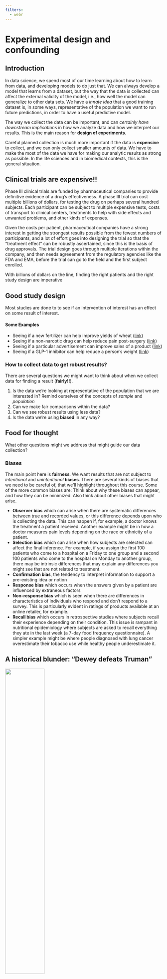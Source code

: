 ```yaml
---
filters:
  - webr
---
```


# Experimental design and confounding {#sec-week2}

## Introduction

In data science, we spend most of our time learning about how to learn from
data, and developing models to do just that. We can always develop a model that
learns from a dataset, but the way that the data is collected can affect the
external validity of the model, i.e., how well the model can generalize to other
data sets. We have a _innate idea_ that a good training dataset is, in some
ways, representative of the population we want to run future predictions, in
order to have a useful predictive model. 

The way we collect the data can be important, and can *certainly have downstream implications* in how we analyze data and how we interpret our results. This is the main reason for **design of experiments**. 

Careful planned collection is much more important if the data is **expensive** to collect, and we can only collect smaller amounts of data. We have to make the most of the data we have for making our analytic results as strong as possible. In the life sciences and in biomedical contexts, this is the general situation.

::: callout-note
## Clinical trials are expensive!!
Phase III clinical trials are funded by pharmaceutical companies to provide definitive evidence of a drug's effectiveness. A phase III trial can cost multiple billions of dollars, for testing the drug on perhaps several hundred subjects. Each participant can be subject to multiple expensive tests, costs of transport to clinical centers, treatments to help with side effects and unwanted problems, and other kinds of expenses. 

Given the costs per patient, pharmaceutical companies have a strong interest in getting the strongest results possible from the fewest numbers of participants, and a lot of effort goes into designing the trial so that the "treatment effect" can be robustly ascertained, since this is the basis of drug approvals. The trial design goes through multiple iterations within the company, and then needs agreeement from the regulatory agencies like the FDA and EMA, before the trial can go to the field and the first subject enrolled. 

With billions of dollars on the line, finding the right patients and the right study design are imperative
:::

## Good study design

Most studies are done to to see if an intervention of interest has an effect on some result of interest. 

#### Some Examples

- Seeing if a new  fertilizer can help improve yields of wheat ([link](https://icl-growingsolutions.com/en-us/agriculture/trials/winter-wheat-trial-with-polysulphate-in-the-uk/))
- Seeing if a non-narcotic drug can help reduce pain post-surgery ([link](https://www.cancer.gov/research/participate/clinical-trials-search/v?id=NCI-2020-00497))
- Seeing if a particular advertisement can improve sales of a product ([link](https://www.hotjar.com/ab-testing/examples/))
- Seeing if a GLP-1 inhibitor can help reduce a person's weight ([link](https://www.nejm.org/doi/full/10.1056/NEJMoa2206038))

### How to collect data to get robust results?

There are several questions we might want to think about when we collect data for finding a result (**fairly!!**).

1. Is the data we're looking at representative of the population that we are interested in? [Remind ourselves of the concepts of _sample_ and _population_]{.aside}
2. Can we make fair comparisons within the data?
3. Can we see robust results using less data?
4. Is the data we're using **biased** in any way?

::: {.callout-tip appearance="default" icon=true}
## Food for thought
What other questions might we address that might guide our data collection?
:::

### Biases

The main point here is **fairness**. We want results that are not subject to _intentional_ and _unintentional_ **biases**. There are several kinds of biases that we need to be careful of, that we'll highlight throughout this course. Some of the more common biases are: [Think about why these biases can appear, and how they can be minimized. Also think about other biases that might arise.]{.aside}

- **Observer bias** which can arise when there are systematic differences between true and recorded values, or this difference depends upon who is collecting the data. This can happen if, for example, a doctor knows the treatment a patient received. Another example might be in how a doctor measures pain levels depending on the race or ethnicity of a patient. 
- **Selection bias** which can arise when how subjects are selected can affect the final inference. For example, if you assign the first 100 patients who come to a hospital on a Friday to one group and a second 100 patients who come to the hospital on Monday to another group, there may be intrinsic differences that may explain any differences you might see that are not related to treatment. 
- **Confirmation bias**, the tendency to interpret information to support a pre-existing idea or notion
- **Response bias** which occurs when the answers given by a patient are influenced by extraneous factors
- **Non-response bias** which is seen when there are differences in characteristics of individuals who respond and don't respond to a survey. This is particularly evident in ratings of products available at an online retailer, for example. 
- **Recall bias** which occurs in retrospective studies where subjects recall their experience depending on their condition. This issue is rampant in nutritional epidemiology where subjects are asked to recall everything they ate in the last week (a 7-day food frequency questionnaire). A simpler example might be where people diagnosed with lung cancer overestimate their tobacco use  while healthy people underestimate it. 

::: {.callout-warning appearance="default"}
## A historical blunder: "Dewey defeats Truman"
![](https://math.oxford.emory.edu/site/math117/historicalBlunders/251-01.jpg){width="50%" fig-align="center"}

As the 1948 US Presidential election between Harry Truman, Thomas Dewey and Strom Thurmond unfolded, the Chicago Tribune published the now-infamous headline "Dewey defeats Truman" late on election night. As it turned out, Truman won in a landslide. 

This was a result of two kinds of biases -- sampling (selection) bias and confirmation bias. 

The surveys done to elicit voter responses were done via telephone, which is an efficient way to survey people. Unfortunately, in 1948, telephones were a bit of a luxury and tended to be in wealthier households, who skewed towards Dewey. So the data collected was not representative. Also, surveys were done 2 weeks before the election and so opinions, and votes, changed. 

There was also confirmation bias, in that conventional wisdom also was that Dewey would win, and so the writer and analyst Arthur Henning, who penned the article and the headline, stuck to his belief that Dewey would win, and early returns from Republican strongholds appeared to confirm that belief. 

Even though the 1948 story was learned from, and polling agencies like Gallup learned to avoid the obvious biases, the 2016 elections brought polling back into the limelight. [Post-hoc analyses](https://www.forbes.com/sites/startswithabang/2016/11/09/the-science-of-error-how-polling-botched-the-2016-election/) did consider whether there were sampling biases, but generally it was [concluded](https://fivethirtyeight.com/features/the-polls-are-all-right/) that the results were within the polls' _margins of error_, in that polling results are not deterministic but may be off by a certain fraction. A really nice analysis of the 2020 polling results and the potential for sampling biases was done in [The Scientific American](https://www.scientificamerican.com/article/why-polls-were-mostly-wrong/). 
:::
::: aside
Other examples os sampling bias are [here](https://math.oxford.emory.edu/site/math117/historicalBlunders/)
:::

### Principles
The questions around how to best collect data have generated significant statistical thought, with new contexts giving rise to newer methodologies. As we've talked about, a lot of statistical thought was generated from agricultural experiments. R.A. Fisher wrote two of the most influential texts on how to approach these topics in the context of his work at the Rothamstead research facility: 

- Statistical Methods for Research Workers (1925) [[link](http://psychclassics.yorku.ca/Fisher/Methods/)]
- Design of Experiments (1935) [[link](https://mimno.infosci.cornell.edu/info3350/readings/fisher.pdf)]

Fisher's work, and work by others through the early twentieth century, helped develop the following basic principles of experiemental design that allow a researcher to conclude that the results that are seen can be attributed to the treatments under study. They help avoid systematic errors and minimize random errors in order to make strong inferences about the treatment. 

::: {.aside}
We will be looking into how we can "attribute" results to a cause [next week](week-03.qmd). 
:::

::: {.callout-note appearance="default"}
## Principles of experimental design
Randomization
: Randomly assign subjects to groups to minimize selection bias. The act of randomization creates a natural balance between groups _on average_ and should minimize biases and _confounding_ (add link )

Local Control
: Control for effects due to factors other than ones of primary interest. This can be done be _blocking_ and _stratification_, which are both ways of allocating treatment randomly within relatively homogeneous sub-populations. For example, if there are differences in soil fertility across a large field, you want to create smaller blocks where the fertility is relatively constant, and allocate treatments within those blocks. 

Replication
: Repeat the experiment under identical conditions on multiple subjects. The more subjects you include, the lower the variability of your estimates. You can think of this as, the more subjects that exhibit similar behavior, the more confident you are of the results. 
:::
::: {.aside}
The Food and Agriculture Organization (FAO) of the United Nations provides a nice [description](https://www.fao.org/4/X6831E/X6831E07.htm#:~:text=The%20three%20basic%20principle%20viz,to%20control%20the%20random%20error.&text=Assigning%20the%20treatments%20or%20factors,is%20technically%20known%20as%20randomization.) of these principles
:::

These principles are still used as a first step in designing any study, be it in the medical field, [finance](https://www.isixsigma.com/financial-services/role-design-experiments-financial-operations/),  [customer analytics](https://hbr.org/2017/06/a-refresher-on-ab-testing), and [engineering](https://onlinelibrary.wiley.com/doi/epdf/10.1002/qre.909). 

## What is a statistical effect? {{< iconify mdi:thought-bubble size=Large >}} 
::: {.aside}
The {{< iconify mdi:thought-bubble >}} will denote sections that provide ideas and reflections on particular topics.
:::

When we think about statistical effect, we usually asssociate it with a statistical **test** that is used to evaluate whether the effect exists, or is "statistically significant". Let's put "significance" aside for the moment.

Let's look at some examples of test statistics. The 2-sample t-test statistic can be written as 

$$
t = \frac{\bar{x}_1 - \bar{x}_2}{\sqrt{\frac{\sigma_1^2}{n_1} + \frac{\sigma_2^2}{n_2}}}
$$

Similarly, a test to see if a proportion is different from a particular $p_0$ is evaluated using 

$$ 
Z = \frac{\hat{p} - p_0}{\sqrt{\frac{p_0(1-p_0)}{n}}}
$$

In these examples, and more generally, we see that the test statistic is measuring a **signal-to-noise ratio**, where the numerator is the signal (difference between groups) and the denominator is the standard error of the estimated signal. 

Statistical inference can be considered as a way of seeing if there is sufficient signal in the data to overcome the noise in the data, so the signal _rises above_ the noise, so to speak. So, to find a statistical difference we need to have (a) the signal to be larger, or (b) **the noise to be smaller**. So, to me, statistics is really about variability; if we can find ways to reduce variability then we have a chance of finding something more than just massive effects. [Keep this in mind, as we go forward!]{.aside}. This is valid not just for testing, but for confidence intervals as well; if there is lower noise, our confidence intervals will be shorter and we can make more precise statements about our estimates

This really informs how we can think about experimental design. Thinking of the estimation problem (confidence intervals and the like), we want our estimate (signal) to be accurate (**unbiased**), and our variability (noise) to be low. Let's relate this to the [principles](#principles). What randomization gives us is minimizing bias,so our estimates are more likely to be unbiased. What local control and replication give us are means to look at estimates within subgroups with **lower variance**, which in turn reduces the standard error of the estimate. So we can be clever with local control and replication, so appropriate stratification and sufficient number of samples, we can reduce the variability of our estimate and so get more accurate estimates; the randomization piece tries to ensure that the estimates are on target.

::: {.callout-tip}
In machine learning, you learned about the bias-variance trade-off, in that you can have simple learners that have high bias and low variance, or more complex learners that have low bias and high variance. You try to improve upon this by boosting (reduce bias) and bagging (reduce variance).

For problems of statistical association and causality, we still can use models that have good bias-variance properties, but the study design can help further to get better estimates, and we can account for the particulars of the study design in the models.
:::

### The case for replication in statistical hypothesis testing

Classical statistical hypothesis testing, often referred to as Null Hypothesis Significance Testing (NHST), is typically formulated, in it's simplest form, as

$$
H_0: \theta = \theta_0 \text{ vs } H_1: \theta = \theta_1
$$

We then compute a statistic and a criterion to evaluate if that difference exists. For example, if we are comparing 2 normal distributions with mean $\mu_1$ and $\mu_2$ and common known variance $\sigma^2 = 0.25$, then we can test whether the means are different or not. A simple set of hypotheses can be 

$$
H_0: \mu_1 - \mu_2 = 0 \text{ vs } H_1: \mu_1 - \mu_2 = 0.5
$$

If we took $n$ samples from the first distribution and $n$ from the second distribution, and computed the sample means from each, the standard t-test would give us a _decision rule_ that we would reject $H_0$ if 

$$
\sqrt{n}(\bar{x}_1 - \bar{x}_2)> z_{1-\alpha} \sqrt{2}\sigma
$$ {#eq-np}
This should look familiar as a 1-sided t-test, where $z_{1-\alpha}$ is the $100\times (1-\alpha)$ percentile of the standard normal distribution (though slightly manipulated to make a point). 

There are two kinds of mistakes that we consider in NHST: the type I error (reject $H_0$ when $H_0$ is true) and the type II error (do not reject $H_0$ when $H_0$ is false). We want to **minimize the risk of these errors** in our decision-making. This is the basis of the [Neyman-Pearson lemma](https://web.stanford.edu/class/archive/stats/stats200/stats200.1172/Lecture06.pdf). 

Let's look back at @eq-np. If $\sigma$ is bigger, you need to show a bigger difference in the means to reject $H_0$. And, for a fixed $\sigma$, you have a better chance of rejecting $H_0$ when $n$ is large.[I'm not concerned so much with $\bar{x}_1 - \bar{x}_2$ since the mean is unbiased, and so this difference will roughly be $\mu_1 - \mu_2$]{.aside} Relating this to the error risks, we will find that the probability of type I error is $\alpha$ by the way the decision rule is constructed. The idea behind the Neyman-Pearson lemma is that, for a particular type I error, we will minimize the risk for the type II error, or, in other words, _maximize the statistical power_ P(reject $H_0$ when $H_0$ is false). 

What is power measuring, qualitatively? It is measuring **the degree of separation, or lack of overlap, between the sampling distributions of $\bar{x}_1$ and $\bar{x}_2$** when there is in truth a difference in means. If there is a lot of overlap, then the signal can't be seen through the noise and the likelhood that you'll reject $H_0$ goes down. If the sampling distributions are separated, then the signal is clear despite the noise and you're more likely to reject $H_0$. You can increase your chances that the distributions separate if you can make the standard error of the means ($\sigma/\sqrt{n}$), smaller, which can happen if you make $n$ larger.

::: callout-note 
## Playground

In the following snippet, you can play around with `m2`, `s` and `n` to see how statistical power changes. What do you observe?

```webr-r
set.seed(1000)
install.packages("tidyverse")
library(tidyverse)
m1 <- 0
m2 <- 0.2
s <- 0.5
n <- 10 # number of samples we observe in 1 expt (replicates)
nsim <- 1000 # number of simulated expts

# compute sampling distributions
x1 <- replicate(nsim, mean(rnorm(n, m1, s)))
x2 <- replicate(nsim, mean(rnorm(n, m2, s)))

dr <- sqrt(n) * (x2 - x1) / (2 * s^2) > qnorm(0.95)
power <- mean(dr)

d <- tibble(x = c(x1, x2), grp = factor(c(rep(1, nsim), rep(2, nsim))))

ggplot(d, aes(x, color = grp)) +
  geom_density() +
  geom_vline(xintercept = sqrt(2) * s / sqrt(n)) +
  scale_x_continuous(limits = c(-1, 1)) +
  theme_bw() +
  labs(title = paste0("Power = ", power))

```
:::

::: callout-note
## Playground

Need to develop a similar example for the benefits of local control/blocking

:::

## Types of study designs

There are several study designs that are commonly used. The choice of study design to use for a particular study can depend on the time needed/available, resources available, degree of definitiveness desired, and, often, convenience. 

### Observational studies
Observational studies are just that -- data is collected as it is observed. The interest is not in seeing particular differences between groups, but in seeing a snapshot of reality that may be indicative of existing differences. The purpose is to observe, not treat, and so what we're looking for are **associations** or **correlations** between variables that we observe. 

Observational studies are often the first look into a problem, to see if an intervention might be needed. They generally fall under the umbrella of **association studies**, and are widely used in epidemilogic studies. Often such studies are designed to find links between some environmental or genetic factor and the risk of some disease, and are crucial to the study of why things might be happening. 

- Association of smoking with lung cancer incidence among men
- Association of EGFR mutations with lung cancer and BRCA mutations with breast cancer

#### Case-control studies
Many of these associations were found by **case-control studies**, which are *retrospective* studies. In these studies, we first identify groups of individuals with and without the disease (often in equal numbers), and then observed what fraction of them had the factor of interest (say, EGFR mutations). These are _retrospective_ studies since we are looking back from a time when a disease was caught to see if some exposure or experience was more likely (associated) among people with the disease compared to people without the disease. 

Case-control studies are a great design if you're invesigating an outcome that is **rare**. For rare outcomes, if you started with a group of people and waited till they got the outcome (got diagnosed with lung cancer), you'd probably wait a long time, and wouldn't have very many people with the outcome (_cases_) at the end of it. Instead, you start by finding people who already have the disease, match them with comparable people (think age, sex, ethnicity) who don't have the disease (_controls_), and then see how often the exposure of interest happened in each group. You get more subjects with this method when you have a rare outcome, helping us with the replication principle. You also want to have some _representativeness_ of the underlying population, so, once cases and  controls are identified, study participants are often selected by random sampling from the population subgroups of cases and controls. If we're including matched controls (a form of local control by having similar age, sex, race, for example), you randomly select, for each case, 1 or more matched controls. 

The main hurdle in creating **good** case-control studies is in getting a good group of controls that are comparable to the cases and don't bias your results. Wacholder, et al wrote a [series](https://pubmed.ncbi.nlm.nih.gov/1595688/) [of](https://pubmed.ncbi.nlm.nih.gov/1595689/) [papers](https://pubmed.ncbi.nlm.nih.gov/1595690/) on this subject which form the basis of how controls are selected today.[Disclosure: Wacholder was my mentor at the NCI during my postdoctoral training.]{.aside}

::: {.callout-important appearance="default"}
## Food for thought
1. You cannot measure the **risk** of getting a disease if you have a particular exposure from a case-control study. You need additional information from the study population. What do you need?
2. You can run machine learning models, in particular classification models, on case-control studies, that will classify subjects into cases and controls given their measured exposures. You can, for most such models, get output on the probability of being of a particular class. Is that probability generalizable to the population, i.e. can you use a ML model to help predict your chance of getting lung cancer?
3. We'll learn more about the ways to establish causality [next week](week-03.qmd). Know, for now, that you cannot ascribe causal relationships directly from a case-control study.
:::

Case-control studies are often summarised using the **odds ratio**. A case-control study can be described simply with a 2x2 table, where D +/- denotes if a subject has the disease, and E +/- denotes if they have the exposure of interest. 

  |       | D+ | D- | Total |
  |-------|----|----|-------|
  | E+    | a  | b  |       |
  | E-    | c  | d  |       |
  | Total |    |    |       |

From this table, the odds ratio is computed as $ad/bc$, or $(a/c)/(b/d)$, where $a/c$ is the _odds_ of exposure among the cases and $b/d$ is the odds of exposure among the controls. For large samples, we can compute the variability of this statistic with the following formula:

$$
var \log(OR) = \frac{1}{a} + \frac{1}{b} + \frac{1}{c} + \frac{1}{d}
$$

Provided you have sampled cases and controls in a representative (randomized) manner from the population, you can get estimates of P(E+ | D+) from a case-control study, because the sampling happens **conditional on the disease state**, but not P(D+ | E+), which is often of interest. 

Case-control studies are a more structured form of an observational study compared to just making observations, and so inferences are often stronger.

### Cohort studies

Cohort studies are another form of structured observational study. Cohorts, as the name suggests, are groups of individuals collected at a point in time and followed forward in time. For representativeness, cohorts are selected by random sampling from a particular study population. Baseline measurements are taken and then the individuals are followed to see what develops, typically in terms of disease. These studies enable us to understand the natural history and evolution of disease in people, since we can observe their exposures/genetics and then see if they eventually get a disease. 

Cohort studies are, by design, much longer in duration, since that time is required for the outcomes of interest to be observed. Many large cohort studies can form definitive associations between exposures and diseae (both due to the large sample size reducing the variability of estimates, and also because we can see cause-and-effect to some degree as we go forward in time), that lead to much better understanding of disease etiology. They can also serve to provide evidence **against** particular hypotheses. We will see how some cohort studies meet the Bradford-Hill criteria for causality, and so some causality can be inferred from them.

At a basic level, we can also summarise a cohort study with a 2x2 table.

  |       | D+ | D- | Total |
  |-------|----|----|-------|
  | E+    | a  | b  |       |
  | E-    | c  | d  |       |
  | Total |    |    |       |

Yes, this is identical to the earlier table, but the understanding is, here the exposure came first. We can compute and genralize P(D+ | E+), the risk of getting a disease if you are exposed,  in a well-designed cohort study. Cohort studies thus often report the **risk ratio** for an exposure, i.e., P(D+|E+) / P(D+|E-), i.e., how much more likely is one to get the disease if one experienced the exposure of interest, compared to if one didn't. 

One can also compute the **odds ratio** using the same formula as for case-control studies, and it will have the same interpretation. Why? 

$$
OR = ad/bc = (a/c)/(b/d) = (a/b)/(c/d)
$$

::: {.callout-tip appearance="default"}
## The magic utility of logistic regression
Logistic regression is a common regression method where you model the prospective incidence of a disease on different exposures over a cohort. This is what logistic regression is primarily designed for. 

The duality of the odds ratio as a summary measure for retrospective case-control studies and prospective cohort studies seems to indicate that we should be able to use logistic regression, which computes conditional odds ratios, in either study design. It's a little trickier with logistic regression, since you are adjusting for other covariates. 

It turns out, as shown by Prentice & Pyke (1979), that you can use logistic regression in case-control studies in the same way that you would in a prospective study, and you would get the same odds ratios and asymptotic variance estimates from either design. All that changes is the intercept term in the model, which we ignore anyway. [R. L. PRENTICE, R. PYKE, Logistic disease incidence models and case-control studies, Biometrika, Volume 66, Issue 3, December 1979, Pages 403–411, https://doi.org/10.1093/biomet/66.3.403]{.aside}

:::

::: {.callout-warning appearance='default'}
## The poorly understood and abused odds ratio

As we see, we use the odds ratio as a summary measure of association in both cohort and case-control studies. But what really is an odds ratio?

The **odds** of something is really quite an odd measure, though it is commonly used in gambling. The odds of an getting a disease D if exposed with exposure E  is P(D+ | E+) / P(D- | E+). So the more likely an event, the higher the odds of it occurring. But we're typically used to the probability P(D+|E+), the risk of an event when exposed, not it's odds. We might like to understand the **risk ratio** or **relative risk** of the disease, which is P(D+ | E+) / P(D+ | E-), or the proportional increase in risk when exposed compared to when not exposed. The corresponding odds ratio is P(D+ | E+) P(D- | E-) / p(D+|E-)P(D-|E+). So the odds ratio and risk ratio are not the same! From the 2x2 table, the OR is ad/bc, and the RR is (a/(a+b))/(c/(c+d)). 

If you peruse the medical literature, you'll see lots of odds ratios, mainly because we know how to do logistic regression and the equivalence of the logistic regression results in prospective and retrospective studies. There's no corresponding regression method for risk ratios, simply because valid risk ratios can't be computed in retrospective studies. You'll see, however, that odds ratios are regularly **interpreted** as risk ratios!. Is this valid? Yes, in special situations. If you have a rare disease (so chances of getting the disease is low, like most cancers), then the odds ratio and risk ratio are roughly the same, and so the interpretation holds. If the rare disease assumption does not hold (like, for example, diabetes), then the odds ratio will **overestimate** the relative risk. 

You might also wonder why, in logistic regression, we get the **log of the odds ratio**, other than as a mathematical by-product. That mathematics is to make things symmetric, which has computational and interpretation advantages. The log-odds is symmetric around 0, and so  positive and negative differences in log-odds are computable and interpretable as equivalent to proportional changes in the
odds ratio
 
```r
#| echo: false
#| layout-ncol: 2
#| execute:
#|   message: false
#|   warning: false
suppressPackageStartupMessages(library(tidyverse))
theme_set(
  theme_bw() + 
  theme(axis.title = element_text(size = 16),
        axis.text = element_text(size = 14))
)
p <- seq(0.01, 0.99, by = 0.01)
d <- tibble(p)

ggplot(d, aes(x = p, y = p/(1-p))) + 
  geom_point() + geom_line() + 
  labs(x = "p", y = "odds") 

ggplot(d, aes(x = p, y = log(p/(1-p)))) +
  geom_point() + geom_line() + 
  labs(x ='p', y = 'log-odds') 
```

:::


### Randomized controlled studies

Randomized controlled studies are the **gold standard** for studies to ascertain causal relationships. They are usually used to evaluate interventions and how they affect an outcome. They use all the principles of good study design to allow definitive conclusions to be made. RCTs randomize individuals to groups, with each such group getting a different intervention. The randomization allows us to balance measured and **unmeasured** confounders and minimize systematic biases, and allows us to attribute differences in outcomes between groups to differences in treatments. 

We will come back to RCTs in more detail in both next week and in @sec-week10. 

## "Correlation is not causation", and confounding

Most studies we've described will be able to extract correlations or associations between an exposure and disease incidence. But, other than RCTs, we need to be careful that the observed correlations aren't due to other factors. 

There are [many examples](http://www.tylervigen.com/spurious-correlations) of **spurious** correlations that can be found if one tortures data long enough. We will ignore those and focus on situations where the correlations are reasonable. One reason that we might see correlations between variables but no direct causal relationship is due to the presence of a confounder. 

Confounder
: A variable that is associated with both the exposure and the disease, and creates the appearance of a correlation between them. 

![](../img/dag-confounder.png){width="60%"}

Confounders are one of the things we have to worry about when we're assessing associations. And its not just the confounders we measure, it's also confounders that we didn't measure. This requires thought, and some critical thinking. This is not necessary an analytic thing, but often requires domain knowledge. 

We'll come back to this next week in more detail. It is one of the foundational issues in assessing causality. 